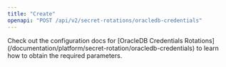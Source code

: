 ```yaml
---
title: "Create"
openapi: "POST /api/v2/secret-rotations/oracledb-credentials"
---
```


<Note>
    Check out the configuration docs for [OracleDB Credentials Rotations](/documentation/platform/secret-rotation/oracledb-credentials) to learn how to obtain the required parameters.
</Note>
